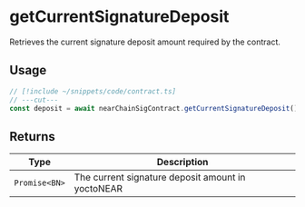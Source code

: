 # getCurrentSignatureDeposit

Retrieves the current signature deposit amount required by the contract.

## Usage

```ts twoslash
// [!include ~/snippets/code/contract.ts]
// ---cut---
const deposit = await nearChainSigContract.getCurrentSignatureDeposit()
```

## Returns

| Type          | Description                                       |
| ------------- | ------------------------------------------------- |
| `Promise<BN>` | The current signature deposit amount in yoctoNEAR |
